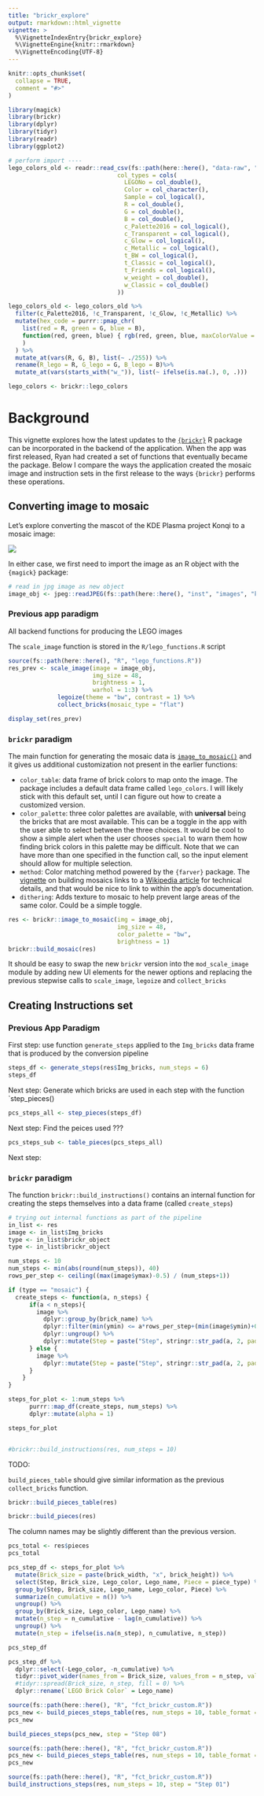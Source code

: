 ```yaml
---
title: "brickr_explore"
output: rmarkdown::html_vignette
vignette: >
  %\VignetteIndexEntry{brickr_explore}
  %\VignetteEngine{knitr::rmarkdown}
  %\VignetteEncoding{UTF-8}
---
```


```r
knitr::opts_chunk$set(
  collapse = TRUE,
  comment = "#>"
)
```

```r
library(magick)
library(brickr)
library(dplyr)
library(tidyr)
library(readr)
library(ggplot2)
```

```r
# perform import ----
lego_colors_old <- readr::read_csv(fs::path(here::here(), "data-raw", "Lego_Colors.csv"), 
                               col_types = cols(
                                 LEGONo = col_double(),
                                 Color = col_character(),
                                 Sample = col_logical(),
                                 R = col_double(),
                                 G = col_double(),
                                 B = col_double(),
                                 c_Palette2016 = col_logical(),
                                 c_Transparent = col_logical(),
                                 c_Glow = col_logical(),
                                 c_Metallic = col_logical(),
                                 t_BW = col_logical(),
                                 t_Classic = col_logical(),
                                 t_Friends = col_logical(),
                                 w_weight = col_double(),
                                 w_Classic = col_double()
                               ))

lego_colors_old <- lego_colors_old %>%
  filter(c_Palette2016, !c_Transparent, !c_Glow, !c_Metallic) %>% 
  mutate(hex_code = purrr::pmap_chr(
    list(red = R, green = G, blue = B), 
    function(red, green, blue) { rgb(red, green, blue, maxColorValue = 255) }
    )
  ) %>%
  mutate_at(vars(R, G, B), list(~ ./255)) %>% 
  rename(R_lego = R, G_lego = G, B_lego = B)%>% 
  mutate_at(vars(starts_with("w_")), list(~ ifelse(is.na(.), 0, .)))

lego_colors <- brickr::lego_colors
```

# Background

This vignette explores how the latest updates to the [`{brickr}`](https://github.com/ryantimpe/brickr) R package can be incorporated in the backend of the application. When the app was first released, Ryan had created a set of functions that eventually became the package.  Below I compare the ways the application created the mosaic image and instruction sets in the first release to the ways `{brickr}` performs these operations.

## Converting image to mosaic

Let's explore converting the mascot of the KDE Plasma project Konqi to a mosaic image:

![](images/kde_konqi_mascot.jpg)

In either case, we first need to import the image as an R object with the `{magick}` package:

```r
# read in jpg image as new object
image_obj <- jpeg::readJPEG(fs::path(here::here(), "inst", "images", "kde_konqi_mascot.jpg"))
```

### Previous app paradigm

All backend functions for producing the LEGO images 

The `scale_image` function is stored in the `R/lego_functions.R` script

```r
source(fs::path(here::here(), "R", "lego_functions.R"))
res_prev <- scale_image(image = image_obj,
                        img_size = 48,
                        brightness = 1,
                        warhol = 1:3) %>%
              legoize(theme = "bw", contrast = 1) %>%
              collect_bricks(mosaic_type = "flat")

display_set(res_prev)
```

### `brickr` paradigm

The main function for generating the mosaic data is [`image_to_mosaic()`](http://brickr.org/reference/image_to_mosaic.html) and it gives us additional customization not present in the earlier functions:

* `color_table`: data frame of brick colors to map onto the image. The package includes a default data frame called `lego_colors`. I will likely stick with this default set, until I can figure out how to create a customized version.
* `color_palette`: three color palettes are available, with __universal__ being the bricks that are most available. This can be a toggle in the app with the user able to select between the three choices. It would be cool to show a simple alert when the user chooses `special` to warn them how finding brick colors in this palette may be difficult. Note that we can have more than one specified in the function call, so the input element should allow for multiple selection.
* `method`: Color matching method powered by the `{farver}` package. The [vignette](http://brickr.org/articles/mosaics.html) on building mosaics links to a [Wikipedia article](https://en.wikipedia.org/wiki/Color_difference) for technical details, and that would be nice to link to within the app's documentation.
* `dithering`: Adds texture to mosaic to help prevent large areas of the same color. Could be a simple toggle.


```r
res <- brickr::image_to_mosaic(img = image_obj, 
                               img_size = 48, 
                               color_palette = "bw", 
                               brightness = 1)
brickr::build_mosaic(res)
```

It should be easy to swap the new `brickr` version into the `mod_scale_image` module by adding new UI elements for the newer options and replacing the previous stepwise calls to `scale_image`, `legoize` and `collect_bricks`

## Creating Instructions set

### Previous App Paradigm

First step: use function `generate_steps` applied to the `Img_bricks` data frame that is produced by the conversion pipeline

```r
steps_df <- generate_steps(res$Img_bricks, num_steps = 6)
steps_df
```

Next step: Generate which bricks are used in each step with the function `step_pieces()

```r
pcs_steps_all <- step_pieces(steps_df)
```

Next step: Find the peices used ???

```r
pcs_steps_sub <- table_pieces(pcs_steps_all)
```

Next step: 

### `brickr` paradigm

The function `brickr::build_instructions()` contains an internal function for creating the steps themselves into a data frame (called `create_steps`) 

```r
# trying out internal functions as part of the pipeline
in_list <- res
image <- in_list$Img_bricks
type <- in_list$brickr_object
type <- in_list$brickr_object

num_steps <- 10
num_steps <- min(abs(round(num_steps)), 40)
rows_per_step <- ceiling((max(image$ymax)-0.5) / (num_steps+1))

if (type == "mosaic") {
  create_steps <- function(a, n_steps) {
      if(a < n_steps){
        image %>% 
          dplyr::group_by(brick_name) %>% 
          dplyr::filter(min(ymin) <= a*rows_per_step+(min(image$ymin)+0.5)) %>% 
          dplyr::ungroup() %>%
          dplyr::mutate(Step = paste("Step", stringr::str_pad(a, 2, pad = "0")))
      } else {
        image %>% 
          dplyr::mutate(Step = paste("Step", stringr::str_pad(a, 2, pad = "0")))
      }
    }
}

steps_for_plot <- 1:num_steps %>% 
      purrr::map_df(create_steps, num_steps) %>% 
      dplyr::mutate(alpha = 1)

steps_for_plot


#brickr::build_instructions(res, num_steps = 10)
```


TODO:

`build_pieces_table` should give similar information as the previous `collect_bricks` function.

```r
brickr::build_pieces_table(res)
```

```r
brickr::build_pieces(res)
```



The column names may be slightly different than the previous version.

```r
pcs_total <- res$pieces
pcs_total
```

```r
pcs_step_df <- steps_for_plot %>%
  mutate(Brick_size = paste(brick_width, "x", brick_height)) %>%
  select(Step, Brick_size, Lego_color, Lego_name, Piece = piece_type) %>%
  group_by(Step, Brick_size, Lego_name, Lego_color, Piece) %>%
  summarize(n_cumulative = n()) %>%
  ungroup() %>%
  group_by(Brick_size, Lego_color, Lego_name) %>%
  mutate(n_step = n_cumulative - lag(n_cumulative)) %>%
  ungroup() %>%
  mutate(n_step = ifelse(is.na(n_step), n_cumulative, n_step))

pcs_step_df

pcs_step_df %>% 
  dplyr::select(-Lego_color, -n_cumulative) %>% 
  tidyr::pivot_wider(names_from = Brick_size, values_from = n_step, values_fill = 0) %>%
  #tidyr::spread(Brick_size, n_step, fill = 0) %>% 
  dplyr::rename(`LEGO Brick Color` = Lego_name)
```

```r
source(fs::path(here::here(), "R", "fct_brickr_custom.R"))
pcs_new <- build_pieces_steps_table(res, num_steps = 10, table_format = "long")
pcs_new

build_pieces_steps(pcs_new, step = "Step 08")
```

```r
source(fs::path(here::here(), "R", "fct_brickr_custom.R"))
pcs_new <- build_pieces_steps_table(res, num_steps = 10, table_format = "wide")
pcs_new
```

```r
source(fs::path(here::here(), "R", "fct_brickr_custom.R"))
build_instructions_steps(res, num_steps = 10, step = "Step 01")
```

